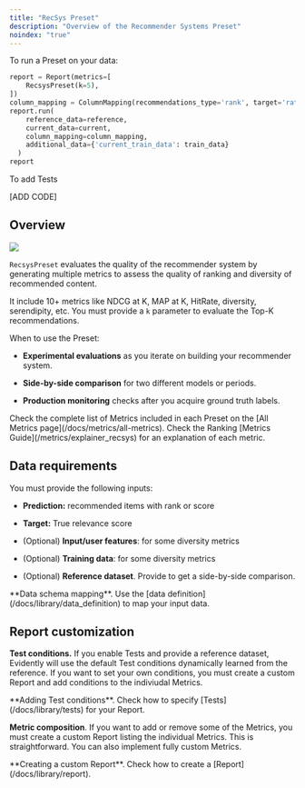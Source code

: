```yaml
---
title: "RecSys Preset"
description: "Overview of the Recommender Systems Preset"
noindex: "true"
---
```


To run a Preset on your data:

```python
report = Report(metrics=[
    RecsysPreset(k=5),
])
column_mapping = ColumnMapping(recommendations_type='rank', target='rating', prediction='rank', item_id='title', user_id='user_id')
report.run(
    reference_data=reference,
    current_data=current,
    column_mapping=column_mapping,
    additional_data={'current_train_data': train_data}
  )
report
```

To add Tests

\[ADD CODE]

## Overview

![](/images/metrics/preset_recsys-min.png)

`RecsysPreset` evaluates the quality of the recommender system by generating multiple metrics to assess the quality of ranking and diversity of recommended content.

It include 10+ metrics like NDCG at K, MAP at K, HitRate, diversity, serendipity, etc. You must provide a `k` parameter to evaluate the Top-K recommendations.

When to use the Preset:

* **Experimental evaluations** as you iterate on building your recommender system.

* **Side-by-side comparison** for two different models or periods.&#x20;

* **Production monitoring** checks after you acquire ground truth labels.&#x20;

<Info>
  Check the complete list of Metrics included in each Preset on the [All Metrics page](/docs/metrics/all-metrics).
</Info>

<Info>
  Check the Ranking [Metrics Guide](/metrics/explainer_recsys) for an explanation of each metric.
</Info>

## Data requirements

You must provide the following inputs:

* **Prediction:** recommended items with rank or score

* **Target:** True relevance score

* (Optional) **Input/user features**: for some diversity metrics

* (Optional) **Training data**: for some diversity metrics

* (Optional) **Reference dataset**. Provide to get a side-by-side comparison.

<Info>
  **Data schema mapping**. Use the [data definition](/docs/library/data_definition) to map your input data.
</Info>

## Report customization

**Test conditions.**  If you enable Tests and provide a reference dataset, Evidently will use the default Test conditions dynamically learned from the reference. If you want to set your own conditions, you must create a custom Report and add conditions to the indiviudal Metrics.

<Info>
  **Adding Test conditions**. Check how to specify [Tests](/docs/library/tests) for your Report.
</Info>

**Metric composition**. If you want to add or remove some of the Metrics, you must create a custom Report listing the individual Metrics. This is straightforward. You can also implement fully custom Metrics.

<Info>
  **Creating a custom Report**. Check how to create a [Report](/docs/library/report).
</Info>
